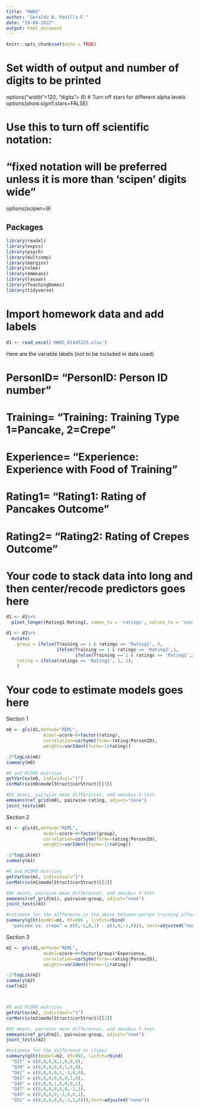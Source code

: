 ```yaml
---
title: "HW05"
author: "Geraldo B. Padilla F."
date: "19-04-2022"
output: html_document
---
```


```r
knitr::opts_chunk$set(echo = TRUE)
```

# Set width of output and number of digits to be printed
options("width"=120, "digits"= 6)
# Turn off stars for different alpha levels
options(show.signif.stars=FALSE)

# Use this to turn off scientific notation: 
# "fixed notation will be preferred unless it is more than 'scipen' digits wide"
options(scipen=9)

## Packages
```r
library(readxl)
library(expss)
library(psych)
library(multcomp)
library(margins)
library(nlme)
library(emmeans)
library(lavaan)
library(TeachingDemos)
library(tidyverse)
```

# Import homework data and add labels

```r
d1 <- read_excel('HW05_01445225.xlsx')
```

Here are the variable labels (not to be included in data used)

# PersonID=   "PersonID: Person ID number"
# Training=   "Training: Training Type 1=Pancake, 2=Crepe"
# Experience= "Experience: Experience with Food of Training"
# Rating1=    "Rating1: Rating of Pancakes Outcome"
# Rating2=    "Rating2: Rating of Crepes Outcome"

# Your code to stack data into long and then center/recode predictors goes here

```r
d1 <- d1%>%
  pivot_longer(Rating1:Rating2, names_to = 'ratings', values_to = 'score')

d1 <- d1%>%
  mutate(
    group = ifelse(Training == 1 & ratings == 'Rating1', 0,
                   ifelse(Training == 1 & ratings == 'Rating2',1,
                          ifelse(Training == 2 & ratings == 'Rating1',2,3))),
    rating = ifelse(ratings == 'Rating1', 1, 2),
    )
```

# Your code to estimate models goes here

Section 1

```r
m0 <- gls(d1,method="REML", 
              model=score~0+factor(rating),
              correlation=corSymm(form=~rating|PersonID),
              weights=varIdent(form=~1|rating))

-2*logLik(m0)
summary(m0)

#R and RCORR matrices
getVarCov(m0, individual="1")
corMatrix(m0$modelStruct$corStruct)[[3]]

#DV means, pairwise mean differences, and omnibus F-test
emmeans(ref_grid(m0), pairwise~rating, adjust="none")
joint_tests(m0)
```

Section 2

```r
m1 <- gls(d1,method="REML", 
              model=score~0+factor(group),
              correlation=corSymm(form=~rating|PersonID),
              weights=varIdent(form=~1|rating))

-2*logLik(m1)
summary(m1)

#R and RCORR matrices
getVarCov(m1, individual="1")
corMatrix(m1$modelStruct$corStruct)[[3]]

#DV means, pairwise mean differences, and omnibus F-test
emmeans(ref_grid(m1), pairwise~group, adjust="none")
joint_tests(m1)

#estimate for the difference in the above between-person training effects (Q27 vs Q29) for pancake vs. crepe outcomes
summary(glht(model=m1, df=996 , linfct=rbind(
  "pancake vs. crepe" = c(0,-1,0,1) - c(1,0,-1,0))), test=adjusted("none"))
```

Section 3

```r
m2 <- gls(d1,method="REML", 
              model=score~0+factor(group)*Experience,
              correlation=corSymm(form=~rating|PersonID),
              weights=varIdent(form=~1|rating))

-2*logLik(m2)
summary(m2)
coef(m2)



#R and RCORR matrices
getVarCov(m2, individual="1")
corMatrix(m2$modelStruct$corStruct)[[3]]

#DV means, pairwise mean differences, and omnibus F-test
emmeans(ref_grid(m2), pairwise~group, adjust="none")
joint_tests(m2)

#estimate for the difference in slopes
summary(glht(model=m2, df=992, linfct=rbind(
  "Q37" = c(0,0,0,0,1,0,0,0),
  "Q39" = c(0,0,0,0,0,1,0,0),
  "Q41" = c(0,0,0,0,1,-1,0,0),
  "Q43" = c(0,0,0,0,0,0,1,0),
  "Q45" = c(0,0,0,1,0,0,0,1),
  "Q47" = c(0,0,0,0,0,0,-1,1),
  "Q49" = c(0,0,0,0,-1,0,0,1),
  "Q51" = c(0,0,0,0,0,-1,1,0))),test=adjusted("none"))
```